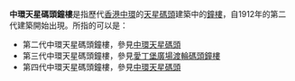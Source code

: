 '''中環天星碼頭鐘樓'''是指歷代[[香港|香港]][[中環|中環]]的[[中環天星碼頭|天星碼頭]]建築中的[[鐘樓|鐘樓]]，自1912年的第二代建築開始出現。所指的可以是：

*第二代中環天星碼頭鐘樓，參見[[中環天星碼頭|中環天星碼頭]]
*第三代中環天星碼頭鐘樓，參見[[愛丁堡廣場渡輪碼頭鐘樓|愛丁堡廣場渡輪碼頭鐘樓]]
*第四代中環天星碼頭鐘樓，參見[[中環天星碼頭|中環天星碼頭]]

{{disambig|Z|CAT=八字以上建築物消歧義}}
{{香港鐘樓| }}